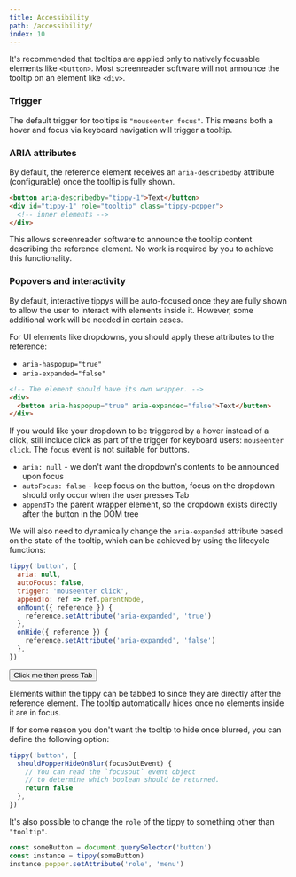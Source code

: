 ```yaml
---
title: Accessibility
path: /accessibility/
index: 10
---
```



It's recommended that tooltips are applied only to natively focusable elements
like `<button>`. Most screenreader software will not announce the tooltip on an
element like `<div>`.

### Trigger

The default trigger for tooltips is `"mouseenter focus"`. This means both a
hover and focus via keyboard navigation will trigger a tooltip.

### ARIA attributes

By default, the reference element receives an `aria-describedby` attribute
(configurable) once the tooltip is fully shown.

```html
<button aria-describedby="tippy-1">Text</button>
<div id="tippy-1" role="tooltip" class="tippy-popper">
  <!-- inner elements -->
</div>
```

This allows screenreader software to announce the tooltip content describing the
reference element. No work is required by you to achieve this functionality.

### Popovers and interactivity

By default, interactive tippys will be auto-focused once they are fully shown to
allow the user to interact with elements inside it. However, some additional
work will be needed in certain cases.

For UI elements like dropdowns, you should apply these attributes to the
reference:

- `aria-haspopup="true"`
- `aria-expanded="false"`

<!-- prettier-ignore -->
```html
<!-- The element should have its own wrapper. -->
<div>
  <button aria-haspopup="true" aria-expanded="false">Text</button>
</div>
```

If you would like your dropdown to be triggered by a hover instead of a click,
still include click as part of the trigger for keyboard users:
`mouseenter click`. The `focus` event is not suitable for buttons.

- `aria: null` - we don't want the dropdown's contents to be announced upon
  focus
- `autoFocus: false` - keep focus on the button, focus on the dropdown should
  only occur when the user presses Tab
- `appendTo` the parent wrapper element, so the dropdown exists directly after
  the button in the DOM tree

We will also need to dynamically change the `aria-expanded` attribute based on
the state of the tooltip, which can be achieved by using the lifecycle
functions:

```js
tippy('button', {
  aria: null,
  autoFocus: false,
  trigger: 'mouseenter click',
  appendTo: ref => ref.parentNode,
  onMount({ reference }) {
    reference.setAttribute('aria-expanded', 'true')
  },
  onHide({ reference }) {
    reference.setAttribute('aria-expanded', 'false')
  },
})
```

<Demo>
  <Button>Click me then press Tab</Button>
  <Dropdown text="Press enter to click" />
</Demo>

Elements within the tippy can be tabbed to since they are directly after the
reference element. The tooltip automatically hides once no elements inside it
are in focus.

If for some reason you don't want the tooltip to hide once blurred, you can
define the following option:

```js
tippy('button', {
  shouldPopperHideOnBlur(focusOutEvent) {
    // You can read the `focusout` event object
    // to determine which boolean should be returned.
    return false
  },
})
```

It's also possible to change the `role` of the tippy to something other than
`"tooltip"`.

```js
const someButton = document.querySelector('button')
const instance = tippy(someButton)
instance.popper.setAttribute('role', 'menu')
```

